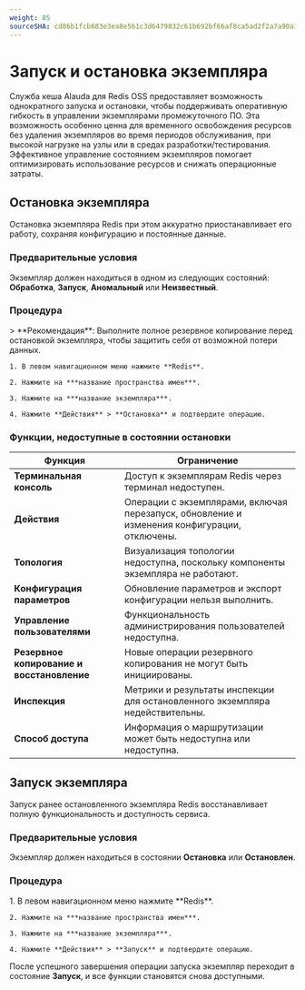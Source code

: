 ```yaml
---
weight: 85
sourceSHA: cd86b1fcb683e3ea8e561c3d6479832c61b692bf66af8ca5ad2f2a7a90a102fd
---
```


# Запуск и остановка экземпляра

Служба кеша Alauda для Redis OSS предоставляет возможность однократного запуска и остановки, чтобы поддерживать оперативную гибкость в управлении экземплярами промежуточного ПО. Эта возможность особенно ценна для временного освобождения ресурсов без удаления экземпляров во время периодов обслуживания, при высокой нагрузке на узлы или в средах разработки/тестирования. Эффективное управление состоянием экземпляров помогает оптимизировать использование ресурсов и снижать операционные затраты.

## Остановка экземпляра

Остановка экземпляра Redis при этом аккуратно приостанавливает его работу, сохраняя конфигурацию и постоянные данные.

### Предварительные условия

Экземпляр должен находиться в одном из следующих состояний: **Обработка**, **Запуск**, **Аномальный** или **Неизвестный**.

### Процедура

<Tabs>
  <Tab label="Веб-консоль">
    > **Рекомендация**: Выполните полное резервное копирование перед остановкой экземпляра, чтобы защитить себя от возможной потери данных.

    1. В левом навигационном меню нажмите **Redis**.

    2. Нажмите на ***название пространства имен***.

    3. Нажмите на ***название экземпляра***.

    4. Нажмите **Действия** > **Остановка** и подтвердите операцию.
  </Tab>
</Tabs>

### Функции, недоступные в состоянии остановки

| Функция                     | Ограничение                                                                                        |
| --------------------------- | ------------------------------------------------------------------------------------------------- |
| **Терминальная консоль**    | Доступ к экземплярам Redis через терминал недоступен.                                            |
| **Действия**                 | Операции с экземплярами, включая перезапуск, обновление и изменения конфигурации, отключены.    |
| **Топология**               | Визуализация топологии недоступна, поскольку компоненты экземпляра не работают.                  |
| **Конфигурация параметров** | Обновление параметров и экспорт конфигурации нельзя выполнить.                                   |
| **Управление пользователями**| Функциональность администрирования пользователей недоступна.                                     |
| **Резервное копирование и восстановление** | Новые операции резервного копирования не могут быть инициированы.                        |
| **Инспекция**               | Метрики и результаты инспекции для остановленного экземпляра недействительны.                    |
| **Способ доступа**          | Информация о маршрутизации может быть недоступна или недоступна.                                 |

## Запуск экземпляра

Запуск ранее остановленного экземпляра Redis восстанавливает полную функциональность и доступность сервиса.

### Предварительные условия

Экземпляр должен находиться в состоянии **Остановка** или **Остановлен**.

### Процедура

<Tabs>
  <Tab label="Веб-консоль">
    1. В левом навигационном меню нажмите **Redis**.

    2. Нажмите на ***название пространства имен***.

    3. Нажмите на ***название экземпляра***.

    4. Нажмите **Действия** > **Запуск** и подтвердите операцию.
  </Tab>
</Tabs>

После успешного завершения операции запуска экземпляр переходит в состояние **Запуск**, и все функции становятся снова доступными.
